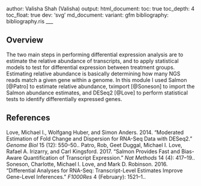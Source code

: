 author: Valisha Shah (Valisha)
output:
	html_document:
		toc: true 
		toc_depth: 4 
		toc_float: true
		dev: 'svg'
	md_document:
		variant: gfm
	bibliography: bibliography.ris
___


## Overview
The two main steps in performing differential expression analysis are to
estimate the relative abundance of transcripts, and to apply statistical models
to test for differential expression between treatment groups. Estimating
relative abundance is basically determining how many NGS reads match a given
gene within a genome. In this module I used Salmon [@Patro] to estimate
relative abundance, tximport [@Soneson] to import the Salmon abundance
estimates, and DESeq2 [@Love] to perform statistical tests to identify
differentially expressed genes.


## References
Love, Michael I., Wolfgang Huber, and Simon Anders. 2014. “Moderated Estimation of Fold Change and Dispersion for RNA-Seq Data with DESeq2.” *Genome Biol* 15 (12): 550–50..
 Patro, Rob, Geet Duggal, Michael I. Love, Rafael A. Irizarry, and Carl Kingsford. 2017. “Salmon Provides Fast and Bias-Aware Quantification of Transcript Expression.” *Nat Methods* 14 (4): 417–19..
 Soneson, Charlotte, Michael I. Love, and Mark D. Robinson. 2016. “Differential Analyses for RNA-Seq: Transcript-Level Estimates Improve Gene-Level Inferences.” *F1000Res* 4 (February): 1521–1..

